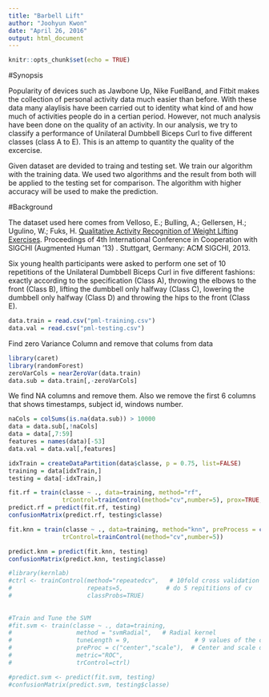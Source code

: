 ```yaml
---
title: "Barbell Lift"
author: "Joohyun Kwon"
date: "April 26, 2016"
output: html_document
---
```


```r
knitr::opts_chunk$set(echo = TRUE)
```

#Synopsis

Popularity of devices such as Jawbone Up, Nike FuelBand, and Fitbit makes the collection of personal activity data much easier than before. With these data many alaylisis have been carried out to identity what kind of and how much of activities people do in a certian period. However, not much analysis have been done on the quality of an activity. 
In our analysis, we try to classify a performance of Unilateral Dumbbell Biceps Curl to five different classes (class A to E). This is an attemp to quantity the quality of the excercise.

Given dataset are devided to traing and testing set. We train our algorithm with the training data. We used two algorithms and the result from both will be applied to the testing set for comparison. The algorithm with higher accuracy will be used to make the prediction. 

#Background

The dataset used here comes from Velloso, E.; Bulling, A.; Gellersen, H.; Ugulino, W.; Fuks, H. [Qualitative Activity Recognition of Weight Lifting Exercises](http://groupware.les.inf.puc-rio.br/work.jsf?p1=11201). Proceedings of 4th International Conference in Cooperation with SIGCHI (Augmented Human '13) . Stuttgart, Germany: ACM SIGCHI, 2013.

Six young health participants were asked to perform one set of 10 repetitions of the Unilateral Dumbbell Biceps Curl in five different fashions: exactly according to the specification (Class A), throwing the elbows to the front (Class B), lifting the dumbbell only halfway (Class C), lowering the dumbbell only halfway (Class D) and throwing the hips to the front (Class E).

```r
data.train = read.csv("pml-training.csv")
data.val = read.csv("pml-testing.csv")
```

Find zero Variance Column and remove that colums from data

```r
library(caret)
library(randomForest)
zeroVarCols = nearZeroVar(data.train)
data.sub = data.train[,-zeroVarCols]
```

We find NA columns and remove them. Also we remove the first 6 columns that shows timestamps, subject id, windows number. 

```r
naCols = colSums(is.na(data.sub)) > 10000
data = data.sub[,!naCols]
data = data[,7:59]
features = names(data)[-53]
data.val = data.val[,features]
```

```r
idxTrain = createDataPartition(data$classe, p = 0.75, list=FALSE)
training = data[idxTrain,]
testing = data[-idxTrain,]
```

```r
fit.rf = train(classe ~ ., data=training, method="rf",
               trControl=trainControl(method="cv",number=5), prox=TRUE,allowParallel=TRUE)
predict.rf = predict(fit.rf, testing)
confusionMatrix(predict.rf, testing$classe)
```

```r
fit.knn = train(classe ~ ., data=training, method="knn", preProcess = c("center","scale"),
               trControl=trainControl(method="cv",number=5))

predict.knn = predict(fit.knn, testing)
confusionMatrix(predict.knn, testing$classe)
```

```r
#library(kernlab)
#ctrl <- trainControl(method="repeatedcv",   # 10fold cross validation
#                     repeats=5,		    # do 5 repititions of cv
#                     classProbs=TRUE)
 
 
#Train and Tune the SVM
#fit.svm <- train(classe ~ ., data=training,
#                  method = "svmRadial",   # Radial kernel
#                  tuneLength = 9,					# 9 values of the cost function
#                  preProc = c("center","scale"),  # Center and scale data
#                  metric="ROC",
#                  trControl=ctrl)

#predict.svm <- predict(fit.svm, testing)
#confusionMatrix(predict.svm, testing$classe)
```
